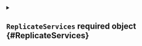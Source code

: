 


<details className="config-field" data-expandable="true">
<summary>

## `ReplicateServices` <span className="config-field-required" data-required="true">required</span> <span className="config-field-type">object</span> <span className="config-field-default"></span> <span className="config-field-enum"></span> {#ReplicateServices}



</summary>




<details className="config-field" data-expandable="true">
<summary>

### `toHost` <span className="config-field-required" data-required="true">required</span> <span className="config-field-type">object[]</span> <span className="config-field-default"></span> <span className="config-field-enum"></span> {#ReplicateServices-toHost}

ToHost defines the services that should get synced from vCluster to the host cluster. If services are
synced to a different namespace than the vCluster is in, additional permissions for the other namespace
are required.

</summary>




<details className="config-field" data-expandable="false" open>
<summary>

#### `from` <span className="config-field-required" data-required="true">required</span> <span className="config-field-type">string</span> <span className="config-field-default"></span> <span className="config-field-enum"></span> {#ReplicateServices-toHost-from}

From is the service that should get synced. Can be either in the form name or namespace/name.

</summary>



</details>



<details className="config-field" data-expandable="false" open>
<summary>

#### `to` <span className="config-field-required" data-required="true">required</span> <span className="config-field-type">string</span> <span className="config-field-default"></span> <span className="config-field-enum"></span> {#ReplicateServices-toHost-to}

To is the target service that it should get synced to. Can be either in the form name or namespace/name.

</summary>



</details>


</details>



<details className="config-field" data-expandable="true">
<summary>

### `fromHost` <span className="config-field-required" data-required="true">required</span> <span className="config-field-type">object[]</span> <span className="config-field-default"></span> <span className="config-field-enum"></span> {#ReplicateServices-fromHost}

FromHost defines the services that should get synced from the host to the vCluster.

</summary>




<details className="config-field" data-expandable="false" open>
<summary>

#### `from` <span className="config-field-required" data-required="true">required</span> <span className="config-field-type">string</span> <span className="config-field-default"></span> <span className="config-field-enum"></span> {#ReplicateServices-fromHost-from}

From is the service that should get synced. Can be either in the form name or namespace/name.

</summary>



</details>



<details className="config-field" data-expandable="false" open>
<summary>

#### `to` <span className="config-field-required" data-required="true">required</span> <span className="config-field-type">string</span> <span className="config-field-default"></span> <span className="config-field-enum"></span> {#ReplicateServices-fromHost-to}

To is the target service that it should get synced to. Can be either in the form name or namespace/name.

</summary>



</details>


</details>


</details>
